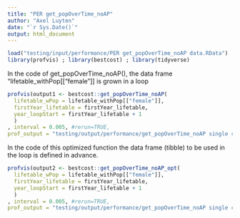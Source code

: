 ```yaml
---
title: "PER get_popOverTime_noAP"
author: "Axel Luyten"
date: "`r Sys.Date()`"
output: html_document
---
```


```r
load("testing/input/performance/PER get_popOverTime_noAP data.RData")
library(profvis) ; library(bestcost) ; library(tidyverse)
```

In the code of get_popOverTime_noAP(), the data frame "lifetable_withPop[["female"]] is grown in a loop
```r

profvis(output1 <- bestcost::get_popOverTime_noAP(
  lifetable_wPop = lifetable_withPop[["female"]],
  firstYear_lifetable = firstYear_lifetable,
  year_loopStart = firstYear_lifetable + 1
  )
, interval = 0.005, #rerun=TRUE,
prof_output = "testing/output/performance/get_popOverTime_noAP single call ORIGINAL.Rprof")
```

In the code of this optimized function the data frame (tibble) to be used in the loop is defined in advance.
```r

profvis(output2 <- bestcost::get_popOverTime_noAP_opt(
  lifetable_wPop = lifetable_withPop[["female"]],
  firstYear_lifetable = firstYear_lifetable,
  year_loopStart = firstYear_lifetable + 1
  )
, interval = 0.005, #rerun=TRUE,
prof_output = "testing/output/performance/get_popOverTime_noAP single call OPTIMIZED.Rprof")
```
